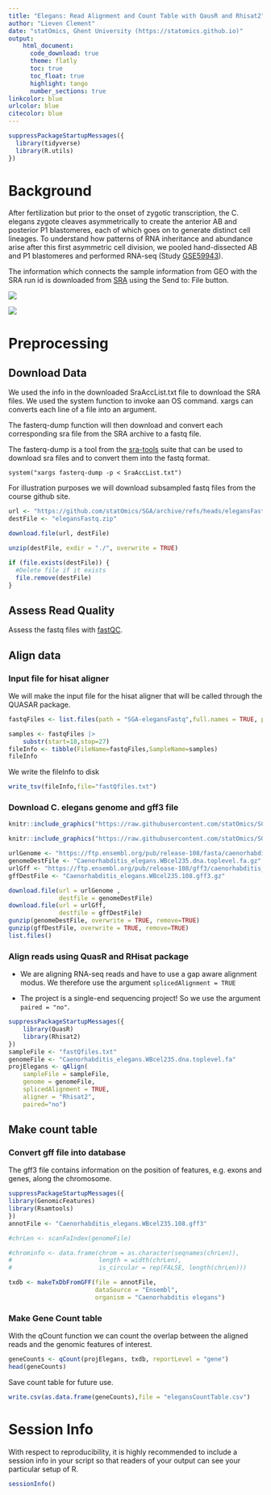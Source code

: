 ```yaml
---
title: "Elegans: Read Alignment and Count Table with QausR and Rhisat2"
author: "Lieven Clement"
date: "statOmics, Ghent University (https://statomics.github.io)"
output:
    html_document:
      code_download: true
      theme: flatly
      toc: true
      toc_float: true
      highlight: tango
      number_sections: true
linkcolor: blue
urlcolor: blue
citecolor: blue
---
```


```r
suppressPackageStartupMessages({
  library(tidyverse)
  library(R.utils)
})
```
# Background 

After fertilization but prior to the onset of zygotic transcription, the C. elegans zygote cleaves asymmetrically to create the anterior AB and posterior P1 blastomeres, each of which goes on to generate distinct cell lineages. To understand how patterns of RNA inheritance and abundance arise after this first asymmetric cell division, we pooled hand-dissected AB and P1 blastomeres and performed RNA-seq (Study [GSE59943](https://www.ncbi.nlm.nih.gov/geo/query/acc.cgi?acc=GSE59943)).


The information which connects the sample information from GEO with the SRA run id is downloaded from [SRA](https://www.ncbi.nlm.nih.gov/sra?term=SRP045110) using the Send to: File button.

![](https://raw.githubusercontent.com/statOmics/SGA/master/images_sequencing/elegans_GSE59943.png)

![](https://raw.githubusercontent.com/statOmics/SGA/master/images_sequencing/elegans_sraAccessions.png)

# Preprocessing 

## Download Data 

We used the info in the downloaded SraAccList.txt file to download the SRA files. 
We used the system function to invoke aan OS command. xargs can converts each line of a file into an argument. 

The fasterq-dump function will then download and convert each corresponding sra file from the SRA archive to a fastq file. 

The fasterq-dump is a tool from the [sra-tools](https://github.com/ncbi/sra-tools) suite that can be used to download sra files and to convert them into the fastq format. 

```
system("xargs fasterq-dump -p < SraAccList.txt")
```

For illustration purposes we will download subsampled fastq files from the course github site. 


```r
url <- "https://github.com/statOmics/SGA/archive/refs/heads/elegansFastq.zip"
destFile <- "elegansFastq.zip"

download.file(url, destFile)

unzip(destFile, exdir = "./", overwrite = TRUE)

if (file.exists(destFile)) {
  #Delete file if it exists
  file.remove(destFile)
}
```

## Assess Read Quality 

Assess the fastq files with [fastQC](https://www.bioinformatics.babraham.ac.uk/projects/fastqc/). 

## Align data

### Input file for hisat aligner

We will make the input file for the hisat aligner that will be called through the QUASAR package. 

```r
fastqFiles <- list.files(path = "SGA-elegansFastq",full.names = TRUE, pattern = "fastq")

samples <- fastqFiles |>
    substr(start=18,stop=27) 
fileInfo <- tibble(FileName=fastqFiles,SampleName=samples)
fileInfo
```

We write the fileInfo to disk 

```r
write_tsv(fileInfo,file="fastQfiles.txt")
```

### Download C. elegans genome and gff3 file 

```r
knitr::include_graphics("https://raw.githubusercontent.com/statOmics/SGA/master/images_sequencing/humanReferenceGenome.pdf")
```


```r
knitr::include_graphics("https://raw.githubusercontent.com/statOmics/SGA/master/images_sequencing/humanReferenceTranscriptome.pdf")
```

```r
urlGenome <- "https://ftp.ensembl.org/pub/release-108/fasta/caenorhabditis_elegans/dna/Caenorhabditis_elegans.WBcel235.dna.toplevel.fa.gz"
genomeDestFile <- "Caenorhabditis_elegans.WBcel235.dna.toplevel.fa.gz"
urlGff <- "https://ftp.ensembl.org/pub/release-108/gff3/caenorhabditis_elegans/Caenorhabditis_elegans.WBcel235.108.gff3.gz"
gffDestFile <- "Caenorhabditis_elegans.WBcel235.108.gff3.gz"

download.file(url = urlGenome ,
              destfile = genomeDestFile)
download.file(url = urlGff,
              destfile = gffDestFile)
gunzip(genomeDestFile, overwrite = TRUE, remove=TRUE)
gunzip(gffDestFile, overwrite = TRUE, remove=TRUE)
list.files()
```

### Align reads using QuasR and RHisat package

- We are aligning RNA-seq reads and have to use a gap aware alignment modus. We therefore use the argument `splicedAlignment = TRUE`

- The project is a single-end sequencing project! So we use the argument `paired = "no"`.

```r
suppressPackageStartupMessages({
    library(QuasR)
    library(Rhisat2)
})
sampleFile <- "fastQfiles.txt"
genomeFile <- "Caenorhabditis_elegans.WBcel235.dna.toplevel.fa"    
projElegans <- qAlign(
    sampleFile = sampleFile, 
    genome = genomeFile,
    splicedAlignment = TRUE, 
    aligner = "Rhisat2",
    paired="no")
```

## Make count table

### Convert gff file into database

The gff3 file contains information on the position of features, e.g. exons and genes, along the chromosome. 

```r
suppressPackageStartupMessages({
library(GenomicFeatures)
library(Rsamtools)
})
annotFile <- "Caenorhabditis_elegans.WBcel235.108.gff3"

#chrLen <- scanFaIndex(genomeFile)

#chrominfo <- data.frame(chrom = as.character(seqnames(chrLen)),
#                        length = width(chrLen),
#                        is_circular = rep(FALSE, length(chrLen)))

txdb <- makeTxDbFromGFF(file = annotFile,
                        dataSource = "Ensembl",
                        organism = "Caenorhabditis elegans")
```

### Make Gene Count table 

With the qCount function we can count the overlap between the aligned reads and the genomic features of interest. 

```r
geneCounts <- qCount(projElegans, txdb, reportLevel = "gene")
head(geneCounts)
```

Save count table for future use. 

```r
write.csv(as.data.frame(geneCounts),file = "elegansCountTable.csv")
```


# Session Info

With respect to reproducibility, it is highly recommended to include a session info in your script so that readers of your output can see your particular setup of R. 

```r
sessionInfo()
```

